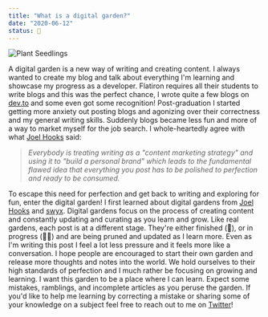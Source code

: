 ```yaml
---
title: "What is a digital garden?"
date: "2020-06-12"
status: 🌻
---
```


<img src="/plantSeedlings.jpeg" alt="Plant Seedlings" />

A digital garden is a new way of writing and creating content. I always wanted to create my blog and talk about everything I'm learning and showcase my progress as a developer. Flatiron requires all their students to write blogs and this was the perfect chance, I wrote quite a few blogs on [dev.to](https://dev.to/talia) and some even got some recognition! Post-graduation I started getting more anxiety out posting blogs and agonizing over their correctness and my general writing skills. Suddenly blogs became less fun and more of a way to market myself for the job search. I whole-heartedly agree with what [Joel Hooks](https://joelhooks.com/on-writing-more) said:

> _Everybody is treating writing as a "content marketing strategy" and using it to "build a personal brand" which leads to the fundamental flawed idea that everything you post has to be polished to perfection and ready to be consumed._

To escape this need for perfection and get back to writing and exploring for fun, enter the digital garden! I first learned about digital gardens from [Joel Hooks](https://joelhooks.com/digital-garden) and [swyx](https://www.swyx.io/writing/digital-garden-tos/). Digital gardens focus on the process of creating content and constantly updating and curating as you learn and grow. Like real gardens, each post is at a different stage. They're either finished (🌻), or in progress (👩‍🌾) and are being pruned and updated as I learn more. Even as I'm writing this post I feel a lot less pressure and it feels more like a conversation. I hope people are encouraged to start their own garden and release more thoughts and notes into the world. We hold ourselves to their high standards of perfection and I much rather be focusing on growing and learning. I want this garden to be a place where I can learn. Expect some mistakes, ramblings, and incomplete articles as you peruse the garden. If you'd like to help me learning by correcting a mistake or sharing some of your knowledge on a subject feel free to reach out to me on [Twitter](https://twitter.com/jenkens_)!
